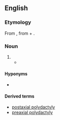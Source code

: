==English==
{{wikipedia}}

===Etymology===
From {{etyl|grc|en}} {{m|grc|πολυδάκτυλος||many toed}}, from {{m|grc|πολύς||many}} + {{m|grc|δάκτυλος||finger}}.

===Noun===
{{en-noun|polydactylies}}

# {{synonym of|polydactylism|lang=en}}
#* {{quote-web|year=2008|work=Guinness World Records|section=Human Body — Extreme Bodies|url=http://www.guinnessworldrecords.com/records/human_body/extreme_bodies/most_fingers_and_toes_-_living_person.aspx|title=Most Fingers and Toes — Living Person|passage=Pranamya Menaria (India; born August 10, 2005) has 25 in total (12 fingers and 13 toes). This is as a result of the condition '''Polydactyly''' and Syndactyly.}}

====Hyponyms====
* {{l|en|hexadactyly}}

====Derived terms====
* [[postaxial polydactyly]]
* [[preaxial polydactyly]]